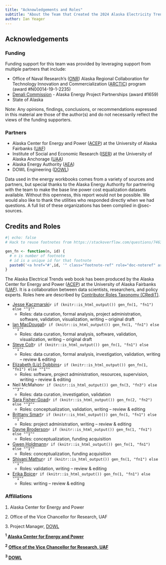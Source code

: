 ```yaml
---
title: "Acknowledgements and Roles"
subtitle: "About the Team that Created the 2024 Alaska Electricity Trends Report"
author: Ian Yeager
---
```




## Acknowledgements

### Funding

Funding support for this team was provided by leveraging support from multiple partners that include: 

- Office of Naval Research's ([ONR](https://www.onr.navy.mil/)) Alaska Regional Collaboration for Technology Innovation and Commercialization ([ARCTIC](https://thearcticprogram.net/about/)) program  (award #N00014-19-1-2235)
- [Denali Commission](https://www.denali.gov) - Alaska Energy Project Partnerships (award #1659)
- State of Alaska

Note: Any opinions, findings, conclusions, or recommendations expressed in this material are those of the author(s) and do not necessarily reflect the views of the funding supporters.

### Partners

- Alaska Center for Energy and Power ([ACEP](https://www.uaf.edu/acep/)) at the University of Alaska Fairbanks ([UAF](https://www.uaf.edu/uaf/index.php))
- Institute of Social and Economic Research ([ISER](https://iseralaska.org)) at the University of Alaska Anchorage ([UAA](https://www.uaa.alaska.edu))
- Alaska Energy Authority ([AEA](https://www.akenergyauthority.org/))
- DOWL Engineering ([DOWL](https://www.dowl.com/))

Data used in the energy workbooks comes from a variety of sources and partners, but special thanks to the Alaska Energy Authority for partnering with the team to make the base line power cost equalization datasets available. Without this openness, this report would not be possible. We would also like to thank the utilities who responded directly when we had questions. A full list of these organizations has been complied in @sec-sources.

## Credits and Roles  {#sec-contacts}

```r
#| echo: false
# Hack to reuse footnotes from https://stackoverflow.com/questions/74632879/use-footnote-multiple-times-in-html-quarto

gen_fn <- function(n, id) {
  # n is number of footnote
  # id is a unique id for that footnote
  paste0('<a href="#',id, '" class="footnote-ref" role="doc-noteref" aria-expanded="false"><sup>', n, '</sup></a>')
}
```

The Alaska Electrical Trends web book has been produced by the Alaska Center for Energy and Power ([ACEP](https://www.uaf.edu/acep/)) at the University of Alaska Fairbanks ([UAF](https://www.uaf.edu/uaf/index.php)). It is a collaboration between data scientists, researchers, and policy experts. Roles here are described by [Contributor Roles Taxonomy (CRediT)](https://credit.niso.org/).


* [Jesse Kaczmarski](https://www.uaf.edu/acep/about/our-team/jesse-kaczmarski.php)`r if (knitr::is_html_output()) gen_fn(1, "fn1") else "^1^"`
  * Roles: data curation, formal analysis, project administration, software, validation, visualization, writing – original draft

* [Ian MacDougall](https://www.uaf.edu/acep/about/our-team/ian-macdougall.php)`r if (knitr::is_html_output()) gen_fn(1, "fn1") else "^1^"`
  * Roles: data curation, formal analysis, software, validation, visualization, writing – original draft

* [Steve Colt](https://www.uaf.edu/acep/about/our-team/steve-colt.php)`r if (knitr::is_html_output()) gen_fn(1, "fn1") else "^1^"`
  * Roles: data curation, formal analysis, investigation, validation, writing – review & editing

* [Elizabeth (Liz) Dobbins](https://www.uaf.edu/acep/about/our-team/elizabeth-dobbins.php)`r if (knitr::is_html_output()) gen_fn(1, "fn1") else "^1^"`
  * Roles: software, project administration, resources, supervision, writing – review & editing

* Neil McMahon`r if (knitr::is_html_output()) gen_fn(3, "fn3") else "^3^"`
  * Roles: data curation, investigation, validation

* [Sara Fisher-Goad](https://www.uaf.edu/research/contact-us/index.php)`r if (knitr::is_html_output()) gen_fn(2, "fn2") else "^2^"`
  * Roles: conceptualization, validation, writing – review & editing

* [Brittany Smart](https://www.uaf.edu/acep/about/our-team/brittany-smart.php)`r if (knitr::is_html_output()) gen_fn(1, "fn1") else "^1^"`
  * Roles: project administration, writing – review & editing

* [Dayne Broderson](https://www.uaf.edu/acep/about/our-team/dayne-broderson.php)`r if (knitr::is_html_output()) gen_fn(1, "fn1") else "^1^"`
  * Roles: conceptualization, funding acquisition

* [Gwen Holdmann](https://www.uaf.edu/acep/about/our-team/gwen-holdmann.php)`r if (knitr::is_html_output()) gen_fn(1, "fn1") else "^1^"`
  * Roles: conceptualization, funding acquisition

* [Shivani Mathur](https://www.uaf.edu/acep/about/our-team/shivani-mathur.php)`r if (knitr::is_html_output()) gen_fn(1, "fn1") else "^1^"`
  * Roles: validation, writing – review & editing

* [Erika Boice](https://www.uaf.edu/acep/about/our-team/erika-boice.php)`r if (knitr::is_html_output()) gen_fn(1, "fn1") else "^1^"`
  * Roles: writing – review & editing

### Affiliations

```{=html}
<footer>
  <ol  style="padding-left: 1rem;">
    <li id="fn1"><p>Alaska Center for Energy and Power</p></li>
    <li id="fn3"><p>Office of the Vice Chancellor for Research, UAF</p></li>
    <li id="fn3"><p>Project Manager, <a href="https://www.dowl.com/">DOWL</a></p></li>
  </ol>
</footer>
```

::: {.content-visible when-format="pdf"} 

**^1^ [Alaska Center for Energy and Power](https://www.uaf.edu/acep/)</span>**  

\vspace{1em}

**^2^ [Office of the Vice Chancellor for Research, UAF](https://www.uaf.edu/research/)**  

\vspace{1em}

**^3^ [DOWL](https://www.dowl.com)**  

:::
